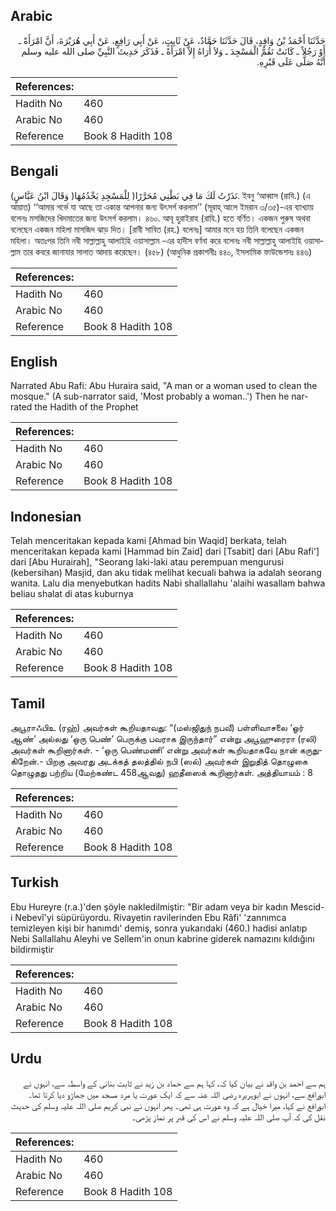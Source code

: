 ## Arabic


<div dir="rtl" lang="ar" style={{fontSize:'larger',backgroundColor:'#f8f9fa',padding:20}}>
حَدَّثَنَا أَحْمَدُ بْنُ وَاقِدٍ، قَالَ حَدَّثَنَا حَمَّادٌ، عَنْ ثَابِتٍ، عَنْ أَبِي رَافِعٍ، عَنْ أَبِي هُرَيْرَةَ، أَنَّ امْرَأَةً ـ أَوْ رَجُلاً ـ كَانَتْ تَقُمُّ الْمَسْجِدَ ـ وَلاَ أُرَاهُ إِلاَّ امْرَأَةً ـ فَذَكَرَ حَدِيثَ النَّبِيِّ صلى الله عليه وسلم أَنَّهُ صَلَّى عَلَى قَبْرِهِ‏.‏
</div>
<div style={{backgroundColor:'#f8f9fa',padding:20, marginBottom: 10}}><table> <thead> <tr> <th>References:</th> <th></th> </tr> </thead> <tbody><tr><td>Hadith No</td><td>460</td></tr><tr><td>Arabic No</td><td>460</td></tr><tr><td>Reference</td><td>Book 8 Hadith 108</td></tr></tbody></table></div>

## Bengali


<div dir="ltr" lang="bn" style={{fontSize:'larger',backgroundColor:'#f8f9fa',padding:20}}>
(وَقَالَ ابْنُ عَبَّاسٍ )نَذَرْتُ لَكَ مَا فِي بَطْنِي مُحَرَّرًا( لِلْمَسْجِدِ يَخْدُمُهَا. ইবনু ‘আব্বাস (রাযি.) (এ আয়াত) ‘‘আমার গর্ভে যা আছে তা একান্ত আপনার জন্য উৎসর্গ করলাম’’ (সূরাহ্ আলে ইমরান ৩/৩৫)-এর ব্যাখ্যায় বলেনঃ মসজিদের খিদমাতের জন্য উৎসর্গ করলাম। ৪৬০. আবূ হুরাইরাহ (রাযি.) হতে বর্ণিত। একজন পুরুষ অথবা বলেছেন একজন মহিলা মাসজিদ ঝাড় দিত। [রাবী সাবিত (রহ.) বলেনঃ] আমার মনে হয় তিনি বলেছেন একজন মহিলা। অতঃপর তিনি নবী সাল্লাল্লাহু আলাইহি ওয়াসাল্লাম -এর হাদীস বর্ণনা করে বলেনঃ নবী সাল্লাল্লাহু আলাইহি ওয়াসাল্লাম তার কবরে জানাযার সালাত আদায় করেছেন। (৪৫৮) (আধুনিক প্রকাশনীঃ ৪৪০, ইসলামিক ফাউন্ডেশনঃ ৪৪৬)
</div>
<div style={{backgroundColor:'#f8f9fa',padding:20, marginBottom: 10}}><table> <thead> <tr> <th>References:</th> <th></th> </tr> </thead> <tbody><tr><td>Hadith No</td><td>460</td></tr><tr><td>Arabic No</td><td>460</td></tr><tr><td>Reference</td><td>Book 8 Hadith 108</td></tr></tbody></table></div>

## English


<div dir="ltr" lang="en" style={{fontSize:'larger',backgroundColor:'#f8f9fa',padding:20}}>
Narrated Abu Rafi: Abu Huraira said, "A man or a woman used to clean the mosque." (A sub-narrator said, 'Most probably a woman..') Then he narrated the Hadith of the Prophet
</div>
<div style={{backgroundColor:'#f8f9fa',padding:20, marginBottom: 10}}><table> <thead> <tr> <th>References:</th> <th></th> </tr> </thead> <tbody><tr><td>Hadith No</td><td>460</td></tr><tr><td>Arabic No</td><td>460</td></tr><tr><td>Reference</td><td>Book 8 Hadith 108</td></tr></tbody></table></div>

## Indonesian


<div dir="ltr" lang="id" style={{fontSize:'larger',backgroundColor:'#f8f9fa',padding:20}}>
Telah menceritakan kepada kami [Ahmad bin Waqid] berkata, telah menceritakan kepada kami [Hammad bin Zaid] dari [Tsabit] dari [Abu Rafi'] dari [Abu Hurairah], "Seorang laki-laki atau perempuan mengurusi (kebersihan) Masjid, dan aku tidak melihat kecuali bahwa ia adalah seorang wanita. Lalu dia menyebutkan hadits Nabi shallallahu 'alaihi wasallam bahwa beliau shalat di atas kuburnya
</div>
<div style={{backgroundColor:'#f8f9fa',padding:20, marginBottom: 10}}><table> <thead> <tr> <th>References:</th> <th></th> </tr> </thead> <tbody><tr><td>Hadith No</td><td>460</td></tr><tr><td>Arabic No</td><td>460</td></tr><tr><td>Reference</td><td>Book 8 Hadith 108</td></tr></tbody></table></div>

## Tamil


<div dir="ltr" lang="ta" style={{fontSize:'larger',backgroundColor:'#f8f9fa',padding:20}}>
அபூராஃபிஉ (ரஹ்) அவர்கள் கூறியதாவது: “(மஸ்ஜிதுந் நபவீ) பள்ளிவாசலை ‘ஓர் ஆண்’ அல்லது ‘ஒரு பெண்’ பெருக்கு பவராக இருந்தார்” என்று அபூஹுரைரா (ரலி) அவர்கள் கூறினார்கள். - ‘ஒரு பெண்மணி’ என்று அவர்கள் கூறியதாகவே நான் கருதுகிறேன்.- பிறகு அவரது அடக்கத் தலத்தில் நபி (ஸல்) அவர்கள் இறுதித் தொழுகை தொழுதது பற்றிய (மேற்கண்ட 458ஆவது) ஹதீஸைக் கூறினார்கள். அத்தியாயம் : 8
</div>
<div style={{backgroundColor:'#f8f9fa',padding:20, marginBottom: 10}}><table> <thead> <tr> <th>References:</th> <th></th> </tr> </thead> <tbody><tr><td>Hadith No</td><td>460</td></tr><tr><td>Arabic No</td><td>460</td></tr><tr><td>Reference</td><td>Book 8 Hadith 108</td></tr></tbody></table></div>

## Turkish


<div dir="ltr" lang="tr" style={{fontSize:'larger',backgroundColor:'#f8f9fa',padding:20}}>
Ebu Hureyre (r.a.)'den şöyle nakledilmiştir: "Bir adam veya bir kadın Mescid-i Nebevî'yi süpürüyordu. Rivayetin ravilerinden Ebu Râfi' 'zannımca temizleyen kişi bir hanımdı' demiş, sonra yukarıdaki (460.) hadisi anlatıp Nebi Sallallahu Aleyhi ve Sellem'in onun kabrine giderek namazını kıldığını bildirmiştir
</div>
<div style={{backgroundColor:'#f8f9fa',padding:20, marginBottom: 10}}><table> <thead> <tr> <th>References:</th> <th></th> </tr> </thead> <tbody><tr><td>Hadith No</td><td>460</td></tr><tr><td>Arabic No</td><td>460</td></tr><tr><td>Reference</td><td>Book 8 Hadith 108</td></tr></tbody></table></div>

## Urdu


<div dir="rtl" lang="ur" style={{fontSize:'larger',backgroundColor:'#f8f9fa',padding:20}}>
ہم سے احمد بن واقد نے بیان کیا کہ، کہا ہم سے حماد بن زید نے ثابت بنانی کے واسطہ سے، انہوں نے ابورافع سے، انہوں نے ابوہریرہ رضی اللہ عنہ سے کہ ایک عورت یا مرد مسجد میں جھاڑو دیا کرتا تھا۔ ابورافع نے کہا، میرا خیال ہے کہ وہ عورت ہی تھی۔ پھر انہوں نے نبی کریم صلی اللہ علیہ وسلم کی حدیث نقل کی کہ آپ صلی اللہ علیہ وسلم نے اس کی قبر پر نماز پڑھی۔
</div>
<div style={{backgroundColor:'#f8f9fa',padding:20, marginBottom: 10}}><table> <thead> <tr> <th>References:</th> <th></th> </tr> </thead> <tbody><tr><td>Hadith No</td><td>460</td></tr><tr><td>Arabic No</td><td>460</td></tr><tr><td>Reference</td><td>Book 8 Hadith 108</td></tr></tbody></table></div>